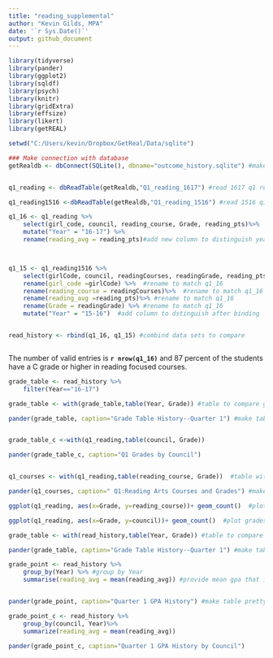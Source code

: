 ```yaml
---
title: "reading_supplemental"
author: "Kevin Gilds, MPA"
date: '`r Sys.Date()`'
output: github_document
---
```


```r
library(tidyverse)
library(pander)
library(ggplot2)
library(sqldf)
library(psych)
library(knitr)
library(gridExtra)
library(effsize)
library(likert)
library(getREAL)


```



```r
setwd("C:/Users/kevin/Dropbox/GetReal/Data/sqlite")

### Make connection with database
getRealdb <- dbConnect(SQLite(), dbname="outcome_history.sqlite") #make connection with database


q1_reading <- dbReadTable(getRealdb,"Q1_reading_1617") #read 1617 q1 reading

q1_reading1516 <-dbReadTable(getRealdb,"Q1_reading_1516") #read 1516 q1 reading

```


```r
q1_16 <- q1_reading %>%
    select(girl_code, council, reading_course, Grade, reading_pts)%>%  #select matching columns from previous year
    mutate("Year" = "16-17") %>%
    rename(reading_avg = reading_pts)#add new column to distinguish years for when we combine 15-16



q1_15 <- q1_reading1516 %>%
    select(girlCode, council, readingCourses, readingGrade, reading_pts) %>% #select matching columns 
    rename(girl_code =girlCode) %>%  #rename to match q1_16
    rename(reading_course = readingCourses)%>%  #rename to match q1_16
    rename(reading_avg =reading_pts)%>% #rename to match q1_16
    rename(Grade = readingGrade) %>% #rename to match q1_16
    mutate("Year" = "15-16")  #add column to dstinguish after binding


read_history <- rbind(q1_16, q1_15) #combind data sets to compare



```

The number of valid entries is **`r nrow(q1_16)`** and 87 percent of the students have a C grade or higher in reading focused courses. 

```r
grade_table <- read_history %>%
    filter(Year=="16-17")

grade_table <- with(grade_table,table(Year, Grade)) #table to compare grades from previous Q1

pander(grade_table, caption="Grade Table History--Quarter 1") #make table pretty 


grade_table_c <-with(q1_reading,table(council, Grade))

pander(grade_table_c, caption="Q1 Grades by Council")



```


```r
q1_courses <- with(q1_reading,table(reading_course, Grade))  #table with courses and grades

pander(q1_courses, caption=" Q1:Reading Arts Courses and Grades") #make table pretty

```



```r
ggplot(q1_reading, aes(x=Grade, y=reading_course))+ geom_count()  #plot grades by courses

```


```r
ggplot(q1_reading, aes(x=Grade, y=council))+ geom_count()  #plot grades by courses

```


```r
grade_table <- with(read_history,table(Year, Grade)) #table to compare grades from previous Q1

pander(grade_table, caption="Grade Table History--Quarter 1") #make table pretty 

```

```r
grade_point <- read_history %>%
    group_by(Year) %>% #group by Year
    summarise(reading_avg = mean(reading_avg)) #provide mean gpa that is grouped by the year


pander(grade_point, caption="Quarter 1 GPA History") #make table pretty. 

grade_point_c <- read_history %>%
    group_by(council, Year)%>%
    summarize(reading_avg = mean(reading_avg))

pander(grade_point_c, caption="Quarter 1 GPA History by Council")



```








